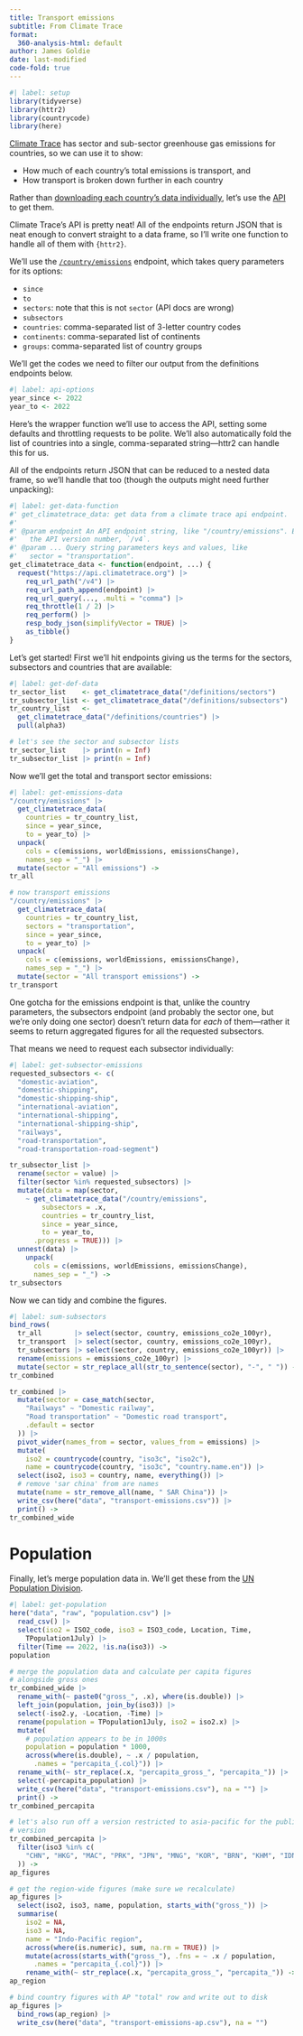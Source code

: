 ```yaml
---
title: Transport emissions
subtitle: From Climate Trace
format:
  360-analysis-html: default
author: James Goldie
date: last-modified
code-fold: true
---
```


```r
#| label: setup
library(tidyverse)
library(httr2)
library(countrycode)
library(here)
```

[Climate Trace](https://climatetrace.org/) has sector and sub-sector greenhouse gas emissions for countries, so we can use it to show:

- How much of each country's total emissions is transport, and
- How transport is broken down further in each country

Rather than [downloading each country's data individually](https://climatetrace.org/data), let's use the [API](https://api.climatetrace.org/v4) to get them. 

Climate Trace's API is pretty neat! All of the endpoints return JSON that is neat enough to convert straight to a data frame, so I'll write one function to handle all of them with `{httr2}`.

We'll use the [`/country/emissions`](https://api.climatetrace.org/v4/swagger/index.html#tag/countries/get/v4/country/emissions) endpoint, which takes query parameters for its options:

- `since`
- `to`
- `sectors`: note that this is not `sector` (API docs are wrong)
- `subsectors`
- `countries`: comma-separated list of 3-letter country codes
- `continents`: comma-separated list of continents
- `groups`: comma-separated list of country groups

We'll get the codes we need to filter our output from the definitions endpoints below.

```r
#| label: api-options
year_since <- 2022
year_to <- 2022
```

Here's the wrapper function we'll use to access the API, setting some defaults and throttling requests to be polite. We'll also automatically fold the list of countries into a single, comma-separated string—httr2 can handle this for us.

All of the endpoints return JSON that can be reduced to a nested data frame, so we'll handle that too (though the outputs might need further unpacking):

```r
#| label: get-data-function
#' get_climatetrace_data: get data from a climate trace api endpoint.
#' 
#' @param endpoint An API endpoint string, like "/country/emissions". Excludes
#'   the API version number, `/v4`.
#' @param ... Query string parameters keys and values, like
#'   sector = "transportation".
get_climatetrace_data <- function(endpoint, ...) {
  request("https://api.climatetrace.org") |>
    req_url_path("/v4") |>
    req_url_path_append(endpoint) |>
    req_url_query(..., .multi = "comma") |>
    req_throttle(1 / 2) |>
    req_perform() |>
    resp_body_json(simplifyVector = TRUE) |>
    as_tibble()
}
```

Let's get started! First we'll hit endpoints giving us the terms for the sectors, subsectors and countries that are available:

```r
#| label: get-def-data
tr_sector_list    <- get_climatetrace_data("/definitions/sectors") 
tr_subsector_list <- get_climatetrace_data("/definitions/subsectors")
tr_country_list   <-
  get_climatetrace_data("/definitions/countries") |>
  pull(alpha3)

# let's see the sector and subsector lists
tr_sector_list    |> print(n = Inf)
tr_subsector_list |> print(n = Inf)
```

Now we'll get the total and transport sector emissions:

```r
#| label: get-emissions-data
"/country/emissions" |>
  get_climatetrace_data(
    countries = tr_country_list,
    since = year_since,
    to = year_to) |>
  unpack(
    cols = c(emissions, worldEmissions, emissionsChange),
    names_sep = "_") |>
  mutate(sector = "All emissions") ->
tr_all

# now transport emissions
"/country/emissions" |>
  get_climatetrace_data(
    countries = tr_country_list,
    sectors = "transportation",
    since = year_since,
    to = year_to) |>
  unpack(
    cols = c(emissions, worldEmissions, emissionsChange),
    names_sep = "_") |>
  mutate(sector = "All transport emissions") ->
tr_transport
```

One gotcha for the emissions endpoint is that, unlike the country parameters, the subsectors endpoint (and probably the sector one, but we're only doing one sector) doesn't return data for _each_ of them—rather it seems to return aggregated figures for all the requested subsectors.

That means we need to request each subsector individually:

```r
#| label: get-subsector-emissions
requested_subsectors <- c(
  "domestic-aviation", 
  "domestic-shipping", 
  "domestic-shipping-ship", 
  "international-aviation", 
  "international-shipping", 
  "international-shipping-ship", 
  "railways", 
  "road-transportation", 
  "road-transportation-road-segment")

tr_subsector_list |>
  rename(sector = value) |>
  filter(sector %in% requested_subsectors) |>
  mutate(data = map(sector,
    ~ get_climatetrace_data("/country/emissions",
        subsectors = .x,
        countries = tr_country_list,
        since = year_since,
        to = year_to,
      .progress = TRUE))) |>
  unnest(data) |>
    unpack(
      cols = c(emissions, worldEmissions, emissionsChange),
      names_sep = "_") ->
tr_subsectors
```

Now we can tidy and combine the figures.

```r
#| label: sum-subsectors
bind_rows(
  tr_all        |> select(sector, country, emissions_co2e_100yr),
  tr_transport  |> select(sector, country, emissions_co2e_100yr),
  tr_subsectors |> select(sector, country, emissions_co2e_100yr)) |>
  rename(emissions = emissions_co2e_100yr) |>
  mutate(sector = str_replace_all(str_to_sentence(sector), "-", " ")) ->
tr_combined

tr_combined |>
  mutate(sector = case_match(sector,
    "Railways" ~ "Domestic railway",
    "Road transportation" ~ "Domestic road transport",
    .default = sector
  )) |>
  pivot_wider(names_from = sector, values_from = emissions) |>
  mutate(
    iso2 = countrycode(country, "iso3c", "iso2c"),
    name = countrycode(country, "iso3c", "country.name.en")) |>
  select(iso2, iso3 = country, name, everything()) |>
  # remove 'sar china' from are names
  mutate(name = str_remove_all(name, " SAR China")) |>
  write_csv(here("data", "transport-emissions.csv")) |>
  print() ->
tr_combined_wide
```

# Population

Finally, let's merge population data in. We'll get these from the [UN Population Division](https://population.un.org).


```r
#| label: get-population
here("data", "raw", "population.csv") |>
  read_csv() |>
  select(iso2 = ISO2_code, iso3 = ISO3_code, Location, Time,
    TPopulation1July) |>
  filter(Time == 2022, !is.na(iso3)) ->
population

# merge the population data and calculate per capita figures
# alongside gross ones
tr_combined_wide |>
  rename_with(~ paste0("gross_", .x), where(is.double)) |>
  left_join(population, join_by(iso3)) |>
  select(-iso2.y, -Location, -Time) |>
  rename(population = TPopulation1July, iso2 = iso2.x) |>
  mutate(
    # population appears to be in 1000s
    population = population * 1000,
    across(where(is.double), ~ .x / population,
      .names = "percapita_{.col}")) |>
  rename_with(~ str_replace(.x, "percapita_gross_", "percapita_")) |>
  select(-percapita_population) |>
  write_csv(here("data", "transport-emissions.csv"), na = "") |>
  print() ->
tr_combined_percapita

# let's also run off a version restricted to asia-pacific for the publication
# version
tr_combined_percapita |>
  filter(iso3 %in% c(
    "CHN", "HKG", "MAC", "PRK", "JPN", "MNG", "KOR", "BRN", "KHM", "IDN", "LAO", "MYS", "MMR", "PHL", "SGP", "THA", "TLS", "VNM", "AFG", "BGD", "BTN", "IND", "IRN", "MDV", "NPL", "PAK", "LKA", "AUS", "CXR", "CCK", "NZL", "NFK"
  )) ->
ap_figures

# get the region-wide figures (make sure we recalculate)
ap_figures |>
  select(iso2, iso3, name, population, starts_with("gross_")) |>
  summarise(
    iso2 = NA,
    iso3 = NA,
    name = "Indo-Pacific region",
    across(where(is.numeric), sum, na.rm = TRUE)) |>
    mutate(across(starts_with("gross_"), .fns = ~ .x / population,
      .names = "percapita_{.col}")) |>
    rename_with(~ str_replace(.x, "percapita_gross_", "percapita_")) ->
ap_region

# bind country figures with AP "total" row and write out to disk
ap_figures |>
  bind_rows(ap_region) |>
  write_csv(here("data", "transport-emissions-ap.csv"), na = "")
```